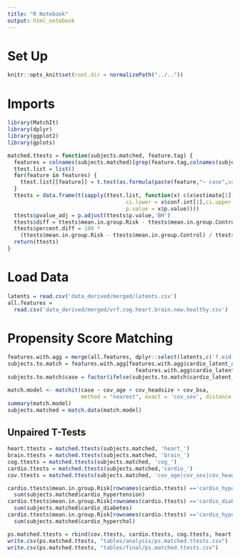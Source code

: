 ```yaml
---
title: "R Notebook"
output: html_notebook
---
```


# Set Up
```r
knitr::opts_knit$set(root.dir = normalizePath("../.."))
```

# Imports
```r
library(MatchIt)
library(dplyr)
library(ggplot2)
library(gplots)
```

```r
matched.ttests = function(subjects.matched, feature.tag) {
  features = colnames(subjects.matched)[grep(feature.tag,colnames(subjects.matched))]
  ttest.list = list()
  for(feature in features) {
    ttest.list[[feature]] = t.test(as.formula(paste(feature,"~ case",sep='')), subjects.matched)
  }
  ttests = data.frame(t(sapply(ttest.list, function(x) c(x$estimate[1], x$estimate[2], 
                                     ci.lower = x$conf.int[1],ci.upper = x$conf.int[2],
                                     p.value = x$p.value))))
  ttests$pvalue_adj = p.adjust(ttests$p.value,'BH')
  ttests$diff = ttests$mean.in.group.Risk - ttests$mean.in.group.Control
  ttests$percent.diff = 100 *
    (ttests$mean.in.group.Risk - ttests$mean.in.group.Control) / ttests$mean.in.group.Control
  return(ttests)
}
```


# Load Data
```r
latents = read.csv('data_derived/merged/latents.csv')
all.features = 
  read.csv('data_derived/merged/vrf.cog.heart.brain.new.healthy.csv')
```


# Propensity Score Matching
```r
features.with.agg = merge(all.features, dplyr::select(latents,c('f.eid','cardio_latent_agg')), by='f.eid')
subjects.to.match = features.with.agg[features.with.agg$cardio_latent_agg == 0 | 
                                        features.with.agg$cardio_latent_agg >= 5,]
subjects.to.match$case = factor(ifelse(subjects.to.match$cardio_latent_agg == 0,"Control","Risk"))
```

```r
match.model <- matchit(case ~ cov_age + cov_headsize + cov_bsa,
                       method = "nearest", exact = 'cov_sex', distance = "glm", data = subjects.to.match)
summary(match.model)
subjects.matched = match.data(match.model)
```

## Unpaired T-Tests

```r
heart.ttests = matched.ttests(subjects.matched, 'heart_')
brain.ttests = matched.ttests(subjects.matched, 'brain_')
cog.ttests = matched.ttests(subjects.matched, 'cog_')
cardio.ttests = matched.ttests(subjects.matched,'cardio_')
cov.ttests = matched.ttests(subjects.matched, 'cov_age|cov_sex|cov_headsize|cov_bsa')
```

```r
cardio.ttests$mean.in.group.Risk[rownames(cardio.ttests) =='cardio_hypertension'] =
  sum(subjects.matched$cardio_hypertension)
cardio.ttests$mean.in.group.Risk[rownames(cardio.ttests) =='cardio_diabetes'] = 
  sum(subjects.matched$cardio_diabetes)
cardio.ttests$mean.in.group.Risk[rownames(cardio.ttests) =='cardio_hyperchol'] = 
  sum(subjects.matched$cardio_hyperchol)
```


```r
ps.matched.ttests = rbind(cov.ttests, cardio.ttests, cog.ttests, heart.ttests, brain.ttests)
write.csv(ps.matched.ttests, "tables/analysis/ps.matched.ttests.csv")
write.csv(ps.matched.ttests, "tables/final/ps.matched.ttests.csv")
```





